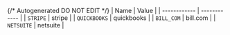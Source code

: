 {/* Autogenerated DO NOT EDIT  */}
| Name         | Value        |
| ------------ | ------------ |
| `STRIPE`     | stripe       |
| `QUICKBOOKS` | quickbooks   |
| `BILL_COM`   | bill.com     |
| `NETSUITE`   | netsuite     |